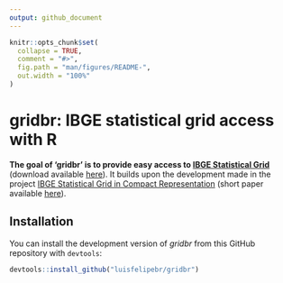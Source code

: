 ```yaml
---
output: github_document
---
```


<!-- README.md is generated from README.Rmd. Please edit that file -->

```r
knitr::opts_chunk$set(
  collapse = TRUE,
  comment = "#>",
  fig.path = "man/figures/README-",
  out.width = "100%"
)
```

# gridbr: IBGE statistical grid access with R

<!-- badges: start -->
<!-- badges: end -->

**The goal of 'gridbr' is to provide easy access to [IBGE Statistical Grid](https://mapasinterativos.ibge.gov.br/grade/default.html)** (download available [here](https://geoftp.ibge.gov.br/recortes_para_fins_estatisticos/grade_estatistica/censo_2010/)). It builds upon the development made in the project [IBGE Statistical Grid in Compact Representation](https://github.com/osm-codes/BR_IBGE) (short paper available [here](http://mtc-m16c.sid.inpe.br/ibi/8JMKD3MGPDW34P/45U7J5H)).

## Installation

You can install the development version of *gridbr* from this GitHub repository with `devtools`:

``` r
devtools::install_github("luisfelipebr/gridbr")
```
